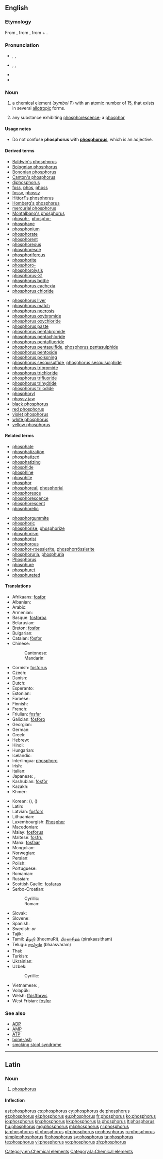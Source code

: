 {{also|Phosphorus}}
==English==
{{slim-wikipedia}}
{{elements|P|silicon|Si|sulfur|S}}

===Etymology===
From {{etyl|la|en}} {{term||phosphorus|lang=la}}, from {{etyl|grc|en}} {{term|φωσφόρος|tr=phōsphóros||the bearer of light|lang=grc}}, from {{term|φῶς|tr=phōs||light|lang=grc}} + {{term|φέρω|tr=phérō||to bear, to carry|lang=grc}}.

===Pronunciation===
* {{a|RP}} {{enPR|fŏsʹfərəs}}, {{IPA|/ˈfɒsfərəs/}}, {{X-SAMPA|/"fQsf@r@s/}}
* {{a|US}} {{enPR|fäsʹfərəs}}, {{IPA|/ˈfɑsfɚəs/}}, {{X-SAMPA|/"fAsf@`@s/}}
* {{audio|En-us-phosphorus.ogg|Audio (US)}}
* {{homophones|lang=en|phosphorous|Phosphorus}}

===Noun===
{{en-noun|-}}

# {{chemistry}} a [[chemical]] [[element]] (''symbol'' P) with an [[atomic number]] of 15, that exists in several [[allotropic]] forms.
# {{obsolete}} any substance exhibiting [[phosphorescence]]; a [[phosphor]]

====Usage notes====
* Do not confuse '''phosphorus''' with '''[[phosphorous]]''', which is an adjective.

====Derived terms====
{{rel-top|terms derived from ''phosphorus (noun)''}}
* [[Baldwin's phosphorus]]
* [[Bolognian phosphorus]]
* [[Bononian phosphorus]]
* [[Canton's phosphorus]]
* [[diphosphorus]]
* [[foss]], [[phos]], [[phoss]]
* [[fossy]], [[phossy]]
* [[Hittorf's phosphorus]]
* [[Homberg's phosphorus]]
* [[mercurial phosphorus]]
* [[Montalbano's phosphorus]]
* [[phosph-]], [[phospho-]]
* [[phosphane]]
* [[phosphonium]]
* [[phosphorate]]
* [[phosphorent]]
* [[phosphoreous]]
* [[phosphoresce]]
* [[phosphoriferous]]
* [[phosphorite]]
* [[phosphoro-]]
* [[phosphorolysis]]
* [[phosphorus-31]]
* [[phosphorus bottle]]
* [[phosphorus cachexia]]
* [[phosphorus chloride]]
{{rel-mid}}
* [[phosphorus liver]]
* [[phosphorus match]]
* [[phosphorus necrosis]]
* [[phosphorus oxybromide]]
* [[phosphorus oxychloride]]
* [[phosphorus paste]]
* [[phosphorus pentabromide]]
* [[phosphorus pentachloride]]
* [[phosphorus pentafluoride]]
* [[phosphorus pentasulfide]], [[phosphorus pentasulphide]]
* [[phosphorus pentoxide]]
* [[phosphorus poisoning]]
* [[phosphorus sesquisulfide]], [[phosphorus sesquisulphide]]
* [[phosphorus tribromide]]
* [[phosphorus trichloride]]
* [[phosphorus trifluoride]]
* [[phosphorus trihydride]]
* [[phosphorus triiodide]]
* [[phosphoryl]]
* [[phossy jaw]]
* [[black phosphorus]]
* [[red phosphorus]]
* [[violet phosphorus]]
* [[white phosphorus]]
* [[yellow phosphorus]]
{{rel-bottom}}

====Related terms====
{{rel-top|terms related to ''phosphorus (noun)''}}
* [[phosphate]]
* [[phosphatization]]
* [[phosphatized]]
* [[phosphatizing]]
* [[phosphide]]
* [[phosphine]]
* [[phosphite]]
* [[phosphor]]
* [[phosphoreal]], [[phosphorial]]
* [[phosphoresce]]
* [[phosphorescence]]
* [[phosphorescent]]
* [[phosphoretic]]
{{rel-mid}}
* [[phosphorgummite]]
* [[phosphoric]]
* [[phosphorise]], [[phosphorize]]
* [[phosphorism]]
* [[phosphorist]]
* [[phosphorous]]
* [[phosphor-roesslerite]], [[phosphorrösslerite]]
* [[phosphoruria]], [[phosphuria]]
* [[Phosphorus]]<!--in Greek mythology-->
* [[phosphure]]
* [[phosphuret]]
* [[phosphureted]]
{{rel-bottom}}

====Translations====
{{trans-top|element}}
* Afrikaans: [[fosfor#Afrikaans|fosfor]]
* Albanian: {{t-|sq|fosfor}}
* Arabic: {{t-|ar|فسفور|m|tr=fusfūr|sc=Arab}}
* Armenian: {{t-|hy|ֆոսֆոր|tr=fosfor}}
* Basque: [[fosforoa]]
* Belarusian: {{t-|be|фосфар|m|tr=fósfar}}
* Breton: [[fosfor#Breton|fosfor]] {{m}}
* Bulgarian: {{t-|bg|фосфор|m|tr=fósfor}}
* Catalan: [[fòsfor]]
* Chinese:
*: Cantonese: {{tø|yue|磷|tr=leun4}}
*: Mandarin: {{t|cmn|磷|tr=lìn}}
* Cornish: [[fosforus]]
* Czech: {{t+|cs|fosfor|m}}
* Danish: {{t-|da|fosfor}}
* Dutch: {{t+|nl|fosfor|n}}
* Esperanto: {{t+|eo|fosforo}}
* Estonian: {{t-|et|fosfor}}
* Faroese: {{t-|fo|fosfor}}
* Finnish: {{t+|fi|fosfori}}
* French: {{t+|fr|phosphore|m}}
* Friulian: [[fosfar]]
* Galician: [[fósforo]]
* Georgian: {{t-|ka|ფოსფორი|tr=p‘osp‘ori}}
* German: {{t+|de|Phosphor|m}}
* Greek: {{t+|el|φώσφορος|m|tr=fόsforos}}
* Hebrew: {{t+|he|זרחן|tr=zarkhan}}
* Hindi: {{t-|hi|भास्वर|tr=bhaasvar|sc=Deva}}
* Hungarian: {{t+|hu|foszfor}}
* Icelandic: {{t+|is|fosfór|n}}
* Interlingua: [[phosphoro]]
* Irish: {{t+|ga|fosfar}}
* Italian: {{t+|it|fosforo|m}}
* Japanese: {{t+|ja|リン|tr=rin|sc=Jpan}}, {{t+|ja|燐|tr=りん, rin|sc=Jpan}}
* Kashubian: [[fòsfòr]]
* Kazakh: {{t-|kk|фосфор|tr=fosfor|sc=Cyrl}}
* Khmer: {{t-|km|ហ្វូស្វ័រ|tr=foosvoa|sc=Khmr}}
{{trans-mid}}
* Korean: {{t+|ko|인|tr=in|sc=Kore}} ({{t+|ko|燐|sc=Kore}}), {{t+|ko|인소|tr=inso|sc=Kore}} ({{t-|ko|燐素|sc=Kore}})
* Latin: {{t+|la|phosphorus|m}}
* Latvian: [[fosfors]]
* Lithuanian: {{t+|lt|fosforas}}
* Luxembourgish: [[Phosphor]]
* Macedonian: {{t-|mk|фосфор|m|tr=fósfor}}
* Malay: [[fosforus]]
* Maltese: [[fosfru]]
* Manx: [[fosfaar]]
* Mongolian: {{t-|mn|сүүмэг|tr=süümeg|sc=Cyrl}}
* Norwegian: {{t+|no|fosfor}}
* Persian: {{t+|fa|فسفر|tr=fosfor|sc=fa-Arab}}
* Polish: {{t+|pl|fosfor|m}}
* Portuguese: {{t+|pt|fósforo|m}}
* Romanian: {{t+|ro|fosfor|n}}
* Russian: {{t+|ru|фосфор|m|tr=fósfor}}
* Scottish Gaelic: [[fosfaras]]
* Serbo-Croatian:
*: Cyrillic: {{t-|sh|фосфор|m}}
*: Roman: {{t-|sh|fosfor|m|sc=Latn}}
* Slovak: {{t-|sk|fosfor|m}}
* Slovene: {{t+|sl|fosfor|alt=fósfor|m}}
* Spanish: {{t+|es|fósforo|m}}
* Swedish: {{t+|sv|fosfor|n}} ''or'' {{c}}
* Tajik: {{t-|tg|фосфор|tr=fosfor|sc=Cyrl}}
* Tamil: [[தீமுறி]] (theemuRi), [[பிரகாசிதம்]] (pirakaasitham)
* Telugu: [[భాస్వరం]] (bhaasvaram)
* Thai: {{t+|th|ฟอสฟอรัส|tr=fôt-for-rát|sc=Thai}}
* Turkish: {{t+|tr|fosfor}}
* Ukrainian: {{t-|uk|фосфор|m|tr=fósfor}}
* Uzbek: {{t-|uz|fosfor}}
*: Cyrillic: {{t-|uz|фосфор|sc=Cyrl}}
* Vietnamese: {{t+|vi|photpho}}, {{t+|vi|phốtpho}}
* Volapük: {{t+|vo|fosfin}}
* Welsh: [[ffósfforws]]
* West Frisian: [[fosfor#West Frisian|fosfor]]
{{trans-bottom}}

===See also===
* [[ADP]]
* [[AMP]]
* [[ATP]]
* [[bone-ash]]
* [[smoking stool syndrome]]


[[Category:en:Chemical elements]]

----

==Latin==
{{wikipedia|lang=la}}

===Noun===
{{la-noun|phōsphorus|phosphori|phōsphorī|n|second}}

# [[phosphorus#English|phosphorus]]

====Inflection====
{{la-decl-2nd|phosphor|phōsphor}}

[[Category:la:Chemical elements]]

[[ast:phosphorus]]
[[cs:phosphorus]]
[[cy:phosphorus]]
[[de:phosphorus]]
[[et:phosphorus]]
[[el:phosphorus]]
[[eu:phosphorus]]
[[fr:phosphorus]]
[[ko:phosphorus]]
[[io:phosphorus]]
[[kn:phosphorus]]
[[kk:phosphorus]]
[[la:phosphorus]]
[[lt:phosphorus]]
[[hu:phosphorus]]
[[mg:phosphorus]]
[[ml:phosphorus]]
[[nl:phosphorus]]
[[ja:phosphorus]]
[[pl:phosphorus]]
[[pt:phosphorus]]
[[ro:phosphorus]]
[[ru:phosphorus]]
[[simple:phosphorus]]
[[fi:phosphorus]]
[[sv:phosphorus]]
[[ta:phosphorus]]
[[te:phosphorus]]
[[vi:phosphorus]]
[[vo:phosphorus]]
[[zh:phosphorus]]